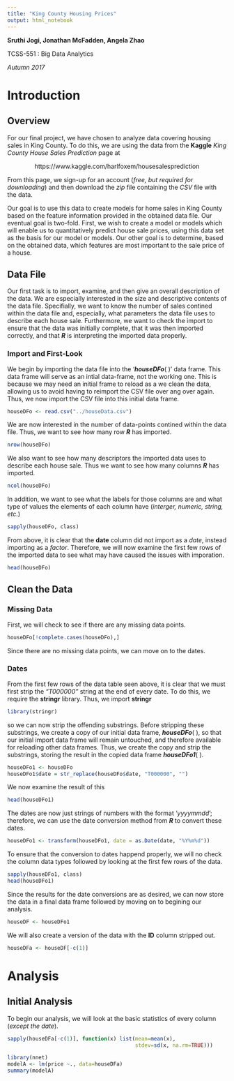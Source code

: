 ```yaml
---
title: "King County Housing Prices"
output: html_notebook
---
```

**Sruthi Jogi, Jonathan McFadden, Angela Zhao**

TCSS-551 : Big Data Analytics

*Autumn 2017* 



# Introduction

## Overview

For our final project, we have chosen to analyze data covering housing sales in King County.  To do this, we are using the data from the **Kaggle** *King County House Sales Prediction* page at

<center>https://www.kaggle.com/harlfoxem/housesalesprediction</center>

From this page, we sign-up for an account (*free, but required for downloading*) and then download the *zip* file containing the *CSV* file with the data.

Our goal is to use this data to create models for home sales in King County based on the feature information provided in the obtained data file.  Our eventual goal is two-fold.  First, we wish to create a model or models which will enable us to quantitatively predict house sale prices, using this data set as the basis for our model or models.  Our other goal is to determine, based on the obtained data, which features are most important to the sale price of a house.

## Data File

Our first task is to import, examine, and then give an overall description of the data.  We are especially interested in the size and descriptive contents of the data file.  Specifially, we want to know the number of sales contined within the data file and, especially, what parameters the data file uses to describe each house sale.  Furthermore, we want to check the import to ensure that the data was initially complete, that it was then imported correctly, and that **_R_** is interpreting the imported data properly.

### Import and First-Look

We begin by importing the data file into the '**_houseDFo_**( )' data frame.  This data frame will serve as an intial data-frame, not the working one.  This is because we may need an initial frame to reload as a we clean the data, allowing us to avoid having to reimport the CSV file over ang over again.  Thus, we now import the CSV file into this initial data frame.

```r
houseDFo <- read.csv("../houseData.csv")
```

We are now interested in the number of data-points contined within the data file.  Thus, we want to see how many row **_R_** has imported.

```r
nrow(houseDFo)
```

We also want to see how many descriptors the imported data uses to describe each house sale.  Thus we want to see how many columns **_R_** has imported.

```r
ncol(houseDFo)
```

In addition, we want to see what the labels for those columns are and what type of values the elements of each column have (*interger, numeric, string, etc.*)

```r
sapply(houseDFo, class)
```

From above, it is clear that the **date** column did not import as a *date*, instead importing as a *factor*.  Therefore, we will now examine the first few rows of the imported data to see what may have caused the issues with imporation.

```r
head(houseDFo)
```


## Clean the Data

### Missing Data

First, we will check to see if there are any missing data points.

```r
houseDFo[!complete.cases(houseDFo),]
```

Since there are no missing data points, we can move on to the dates.

### Dates

From the first few rows of the data table seen above, it is clear that we must first strip the *"T000000"* string at the end of every date.  To do this, we require the **stringr** library.  Thus, we import **stringr**

```r
library(stringr)
```

so we can now strip the offending substrings.  Before stripping these substrings, we create a copy of our initial data frame, **_houseDFo_**( ), so that our initial import data frame will remain untouched, and therefore available for reloading other data frames.  Thus, we create the copy and strip the substrings, storing the result in the copied data frame **_houseDFo1_**( ).

```r
houseDFo1 <- houseDFo
houseDFo1$date = str_replace(houseDFo$date, "T000000", "")
```

We now examine the result of this

```r
head(houseDFo1)
```

The dates are now just strings of numbers with the format '*yyyymmdd*'; therefore, we can use the date conversion method from **_R_** to convert these dates.  

```r
houseDFo1 <- transform(houseDFo1, date = as.Date(date, "%Y%m%d"))
```

To ensure that the conversion to dates happend properly, we will no check the column data types followed by looking at the first few rows of the data.

```r
sapply(houseDFo1, class)
head(houseDFo1)
```

Since the results for the date conversions are as desired, we can now store the data in a final data frame followed by moving on to begining our analysis.

```r
houseDF <- houseDFo1
```

We will also create a version of the data with the **ID** column stripped out.

```r
houseDFa <- houseDF[-c(1)]
```




# Analysis

## Initial Analysis

To begin our analysis, we will look at the basic statistics of every column (*except the date*).

```r
sapply(houseDFa[-c(1)], function(x) list(mean=mean(x), 
                                         stdev=sd(x, na.rm=TRUE)))
```

```r
library(nnet)
modelA <- lm(price ~., data=houseDFa)
summary(modelA)
```










